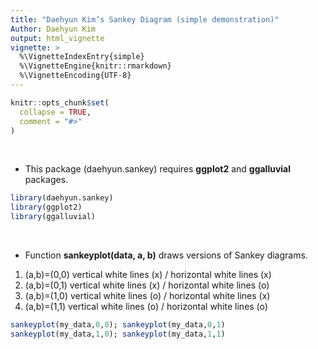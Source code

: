 ```yaml
---
title: "Daehyun Kim’s Sankey Diagram (simple demonstration)"
Author: Daehyun Kim 
output: html_vignette
vignette: >
  %\VignetteIndexEntry{simple}
  %\VignetteEngine{knitr::rmarkdown}
  %\VignetteEncoding{UTF-8}
---
```


```r
knitr::opts_chunk$set(
  collapse = TRUE,
  comment = "#>"
)
```

&nbsp; \newline 

* This package (daehyun.sankey) requires **ggplot2** and **ggalluvial** packages.
```r
library(daehyun.sankey)
library(ggplot2)
library(ggalluvial)
```

&nbsp; \newline 

* Function **sankeyplot(data, a, b)** draws versions of Sankey diagrams.
(1) (a,b)=(0,0)   vertical white lines (x) / horizontal white lines (x)
(2) (a,b)=(0,1)   vertical white lines (x) / horizontal white lines (o)
(3) (a,b)=(1,0)   vertical white lines (o) / horizontal white lines (x)
(4) (a,b)=(1,1)   vertical white lines (o) / horizontal white lines (o)
```r
sankeyplot(my_data,0,0); sankeyplot(my_data,0,1)
sankeyplot(my_data,1,0); sankeyplot(my_data,1,1)
```
